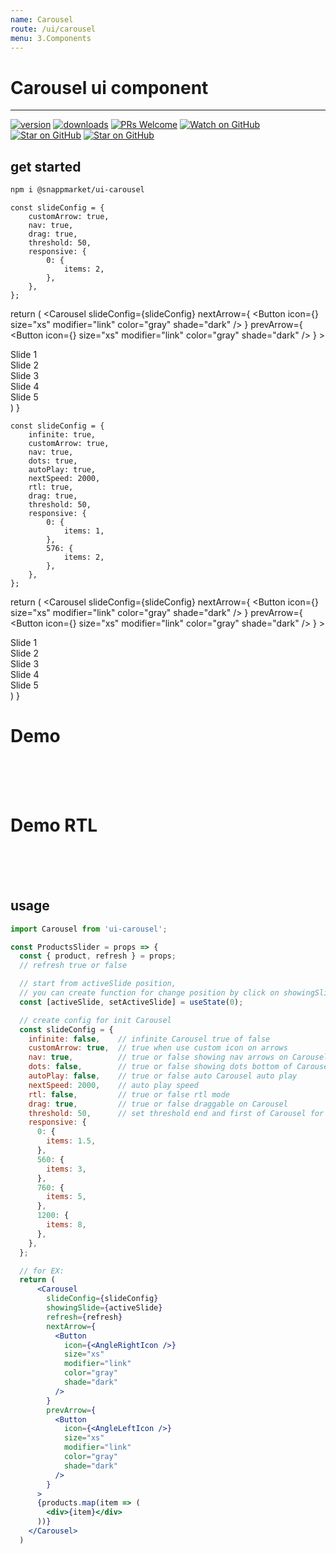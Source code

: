 ```yaml
---
name: Carousel
route: /ui/carousel
menu: 3.Components
---
```

# Carousel ui component
----

[![version](https://img.shields.io/npm/v/@snappmarket/ui-carousel?style=flat-square)](https://www.npmjs.com/package/@snappmarket/ui-carousel)
[![downloads](https://img.shields.io/npm/dm/@snappmarket/ui-carousel?style=flat-square)](http://www.npmtrends.com/@snappmarket/ui-carousel)
[![PRs Welcome](https://img.shields.io/badge/PRs-welcome-brightgreen.svg?style=flat-square)](http://makeapullrequest.com)
[![Watch on GitHub](https://img.shields.io/github/watchers/snappmarket/frontend-toolbox.svg?style=social)](https://github.com/snappmarket/frontend-toolbox/watchers)
[![Star on GitHub](https://img.shields.io/github/stars/snappmarket/frontend-toolbox.svg?style=social)](https://github.com/snappmarket/frontend-toolbox/stargazers)
[![Star on GitHub](https://img.shields.io/github/stars/snappmarket/frontend-toolbox.svg?style=social)](https://github.com/snappmarket/frontend-toolbox/stargazers)

## get started
```bash 
npm i @snappmarket/ui-carousel
```

    const slideConfig = {
        customArrow: true,
        nav: true,
        drag: true,
        threshold: 50,
        responsive: {
            0: {
                items: 2,
            },
        },
    };
  return (
      <StyledCarouselDemo>
        <Carousel 
            slideConfig={slideConfig}
            nextArrow={
                <Button
                    icon={<AngleRightIcon />}
                    size="xs"
                    modifier="link"
                    color="gray"
                    shade="dark"
                />
            }
            prevArrow={
                <Button
                    icon={<AngleLeftIcon />}
                    size="xs"
                    modifier="link"
                    color="gray"
                    shade="dark"
                />
            }
            >
            <div class="slide">Slide 1</div>
            <div class="slide">Slide 2</div>
            <div class="slide">Slide 3</div>
            <div class="slide">Slide 4</div>
            <div class="slide">Slide 5</div>
        </Carousel>
      </StyledCarouselDemo>
  )
}

    const slideConfig = {
        infinite: true,
        customArrow: true,
        nav: true,
        dots: true,
        autoPlay: true,
        nextSpeed: 2000,
        rtl: true,
        drag: true,
        threshold: 50,
        responsive: {
            0: {
                items: 1,
            },
            576: {
                items: 2,
            },
        },
    };
  return (
      <StyledCarouselDemo>
        <Carousel 
            slideConfig={slideConfig}
            nextArrow={
                <Button
                    icon={<AngleRightIcon />}
                    size="xs"
                    modifier="link"
                    color="gray"
                    shade="dark"
                />
            }
            prevArrow={
                <Button
                    icon={<AngleLeftIcon />}
                    size="xs"
                    modifier="link"
                    color="gray"
                    shade="dark"
                />
            }
            >
            <div class="slide">Slide 1</div>
            <div class="slide">Slide 2</div>
            <div class="slide">Slide 3</div>
            <div class="slide">Slide 4</div>
            <div class="slide">Slide 5</div>
        </Carousel>
      </StyledCarouselDemo>
  )
}

# Demo

<ProductsSlider />

 <br/>
 <br/>
 <br/>

# Demo RTL

<ProductsSliderRtl />



<br/>
<br/>
<br/>


## usage
```jsx
import Carousel from 'ui-carousel';

const ProductsSlider = props => {
  const { product, refresh } = props;
  // refresh true or false

  // start from activeSlide position,
  // you can create function for change position by click on showingSlide
  const [activeSlide, setActiveSlide] = useState(0);

  // create config for init Carousel
  const slideConfig = {
    infinite: false,    // infinite Carousel true of false 
    customArrow: true,  // true when use custom icon on arrows
    nav: true,          // true or false showing nav arrows on Carousel
    dots: false,        // true or false showing dots bottom of Carousel
    autoPlay: false,    // true or false auto Carousel auto play
    nextSpeed: 2000,    // auto play speed
    rtl: false,         // true or false rtl mode
    drag: true,         // true or false draggable on Carousel
    threshold: 50,      // set threshold end and first of Carousel for fire actions (drag and calc position ,....)
    responsive: {
      0: {
        items: 1.5,
      },
      560: {
        items: 3,
      },
      760: {
        items: 5,
      },
      1200: {
        items: 8,
      },
    },
  };

  // for EX:
  return (
      <Carousel
        slideConfig={slideConfig}
        showingSlide={activeSlide}
        refresh={refresh}
        nextArrow={
          <Button
            icon={<AngleRightIcon />}
            size="xs"
            modifier="link"
            color="gray"
            shade="dark"
          />
        }
        prevArrow={
          <Button
            icon={<AngleLeftIcon />}
            size="xs"
            modifier="link"
            color="gray"
            shade="dark"
          />
        }
      >
      {products.map(item => (
        <div>{item}</div>
      ))}
    </Carousel>
  )
```